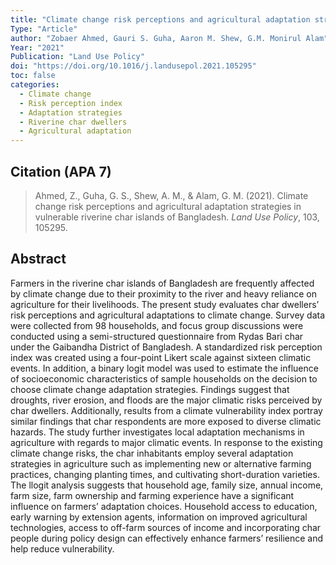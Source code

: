 ```yaml
---
title: "Climate change risk perceptions and agricultural adaptation strategies in vulnerable riverine char islands of Bangladesh"
Type: "Article"
author: "Zobaer Ahmed, Gauri S. Guha, Aaron M. Shew, G.M. Monirul Alam"
Year: "2021"
Publication: "Land Use Policy"
doi: "https://doi.org/10.1016/j.landusepol.2021.105295"
toc: false
categories:
  - Climate change 
  - Risk perception index
  - Adaptation strategies
  - Riverine char dwellers
  - Agricultural adaptation
---
```


## Citation (APA 7)

> Ahmed, Z., Guha, G. S., Shew, A. M., & Alam, G. M. (2021). Climate change risk perceptions and agricultural adaptation strategies in vulnerable riverine char islands of Bangladesh. *Land Use Policy*, 103, 105295.

## Abstract

Farmers in the riverine char islands of Bangladesh are frequently affected by climate change due to their proximity to the river and heavy reliance on agriculture for their livelihoods. The present study evaluates char dwellers’ risk perceptions and agricultural adaptations to climate change. Survey data were collected from 98 households, and focus group discussions were conducted using a semi-structured questionnaire from Rydas Bari char under the Gaibandha District of Bangladesh. A standardized risk perception index was created using a four-point Likert scale against sixteen climatic events. In addition, a binary logit model was used to estimate the influence of socioeconomic characteristics of sample households on the decision to choose climate change adaptation strategies. Findings suggest that droughts, river erosion, and floods are the major climatic risks perceived by char dwellers. Additionally, results from a climate vulnerability index portray similar findings that char respondents are more exposed to diverse climatic hazards. The study further investigates local adaptation mechanisms in agriculture with regards to major climatic events. In response to the existing climate change risks, the char inhabitants employ several adaptation strategies in agriculture such as implementing new or alternative farming practices, changing planting times, and cultivating short-duration varieties. The llogit analysis suggests that household age, family size, annual income, farm size, farm ownership and farming experience have a significant influence on farmers' adaptation choices. Household access to education, early warning by extension agents, information on improved agricultural technologies, access to off-farm sources of income and incorporating char people during policy design can effectively enhance farmers’ resilience and help reduce vulnerability.
